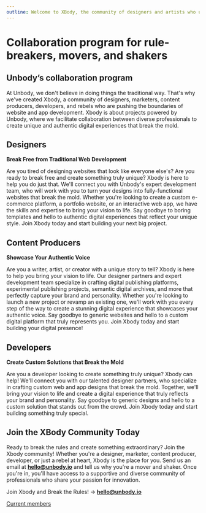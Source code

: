 ```yaml
---
outline: Welcome to XBody, the community of designers and artists who use Unbody to create beautiful websites and apps for their clients.
---
```


# Collaboration program for rule-breakers, movers, and shakers
##  Unbody’s collaboration program

At Unbody, we don't believe in doing things the traditional way. That's why we've created Xbody, a community of designers, marketers, content producers, developers, and rebels who are pushing the boundaries of website and app development. Xbody is about projects powered by Unbody, where we facilitate collaboration between diverse professionals to create unique and authentic digital experiences that break the mold.

## Designers

**Break Free from Traditional Web Development**

Are you tired of designing websites that look like everyone else's? Are you ready to break free and create something truly unique? Xbody is here to help you do just that. We'll connect you with Unbody's expert development team, who will work with you to turn your designs into fully-functional websites that break the mold. Whether you're looking to create a custom e-commerce platform, a portfolio website, or an interactive web app, we have the skills and expertise to bring your vision to life. Say goodbye to boring templates and hello to authentic digital experiences that reflect your unique style. Join Xbody today and start building your next big project.

## Content Producers

**Showcase Your Authentic Voice**

Are you a writer, artist, or creator with a unique story to tell? Xbody is here to help you bring your vision to life. Our designer partners and expert development team specialize in crafting digital publishing platforms, experimental publishing projects, semantic digital archives, and more that perfectly capture your brand and personality. Whether you're looking to launch a new project or revamp an existing one, we'll work with you every step of the way to create a stunning digital experience that showcases your authentic voice. Say goodbye to generic websites and hello to a custom digital platform that truly represents you. Join Xbody today and start building your digital presence!

## Developers

**Create Custom Solutions that Break the Mold**

Are you a developer looking to create something truly unique? Xbody can help! We'll connect you with our talented designer partners, who specialize in crafting custom web and app designs that break the mold. Together, we'll bring your vision to life and create a digital experience that truly reflects your brand and personality. Say goodbye to generic designs and hello to a custom solution that stands out from the crowd. Join Xbody today and start building something truly special.

## Join the XBody Community Today

Ready to break the rules and create something extraordinary? Join the Xbody community! Whether you're a designer, marketer, content producer, developer, or just a rebel at heart, Xbody is the place for you. Send us an email at **[hello@unbody.io](mailto:hello@unbody.io)** and tell us why you're a mover and shaker. Once you're in, you'll have access to a supportive and diverse community of professionals who share your passion for innovation.

Join Xbody and Break the Rules! → **[hello@unbody.io](mailto:hello@unbody.io)**

[Current members](Xbody%20f3b67305cd214bcfbc124c64ec067daa/Current%20members%209668b4be435342fd84a42a25e1f0fee6.csv)
